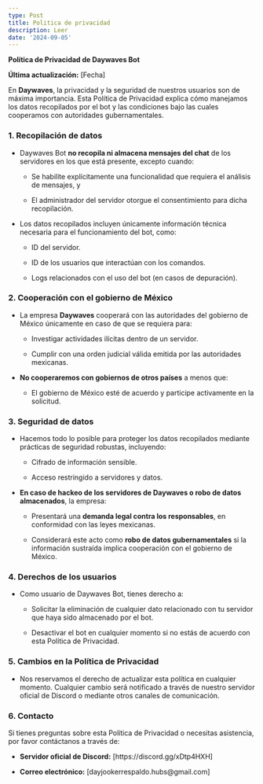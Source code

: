 ```yaml
---
type: Post
title: Politica de privacidad
description: Leer
date: '2024-09-05'
---
```

**Política de Privacidad de Daywaves Bot**

**Última actualización:** \[Fecha]

En **Daywaves**, la privacidad y la seguridad de nuestros usuarios son de máxima importancia. Esta Política de Privacidad explica cómo manejamos los datos recopilados por el bot y las condiciones bajo las cuales cooperamos con autoridades gubernamentales.



### **1. Recopilación de datos**

*   Daywaves Bot **no recopila ni almacena mensajes del chat** de los servidores en los que está presente, excepto cuando:

    *   Se habilite explícitamente una funcionalidad que requiera el análisis de mensajes, y

    *   El administrador del servidor otorgue el consentimiento para dicha recopilación.

*   Los datos recopilados incluyen únicamente información técnica necesaria para el funcionamiento del bot, como:

    *   ID del servidor.

    *   ID de los usuarios que interactúan con los comandos.

    *   Logs relacionados con el uso del bot (en casos de depuración).



### **2. Cooperación con el gobierno de México**

*   La empresa **Daywaves** cooperará con las autoridades del gobierno de México únicamente en caso de que se requiera para:

    *   Investigar actividades ilícitas dentro de un servidor.

    *   Cumplir con una orden judicial válida emitida por las autoridades mexicanas.

*   **No cooperaremos con gobiernos de otros países** a menos que:

    *   El gobierno de México esté de acuerdo y participe activamente en la solicitud.



### **3. Seguridad de datos**

*   Hacemos todo lo posible para proteger los datos recopilados mediante prácticas de seguridad robustas, incluyendo:

    *   Cifrado de información sensible.

    *   Acceso restringido a servidores y datos.

*   **En caso de hackeo de los servidores de Daywaves o robo de datos almacenados**, la empresa:

    *   Presentará una **demanda legal contra los responsables**, en conformidad con las leyes mexicanas.

    *   Considerará este acto como **robo de datos gubernamentales** si la información sustraída implica cooperación con el gobierno de México.



### **4. Derechos de los usuarios**

*   Como usuario de Daywaves Bot, tienes derecho a:

    *   Solicitar la eliminación de cualquier dato relacionado con tu servidor que haya sido almacenado por el bot.

    *   Desactivar el bot en cualquier momento si no estás de acuerdo con esta Política de Privacidad.



### **5. Cambios en la Política de Privacidad**

*   Nos reservamos el derecho de actualizar esta política en cualquier momento. Cualquier cambio será notificado a través de nuestro servidor oficial de Discord o mediante otros canales de comunicación.



### **6. Contacto**

Si tienes preguntas sobre esta Política de Privacidad o necesitas asistencia, por favor contáctanos a través de:

*   **Servidor oficial de Discord:** \[https\://discord.gg/xDtp4HXH]

*   **Correo electrónico:** \[dayjookerrespaldo.hubs\@gmail.com]



